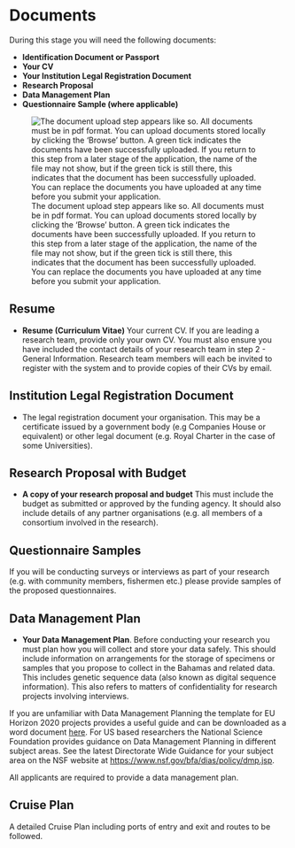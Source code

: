 # Documents

During this stage you will need the following documents:

- **Identification Document or Passport**
- **Your CV**
- **Your Institution Legal Registration Document**
- **Research Proposal**
- **Data Management Plan**
- **Questionnaire Sample (where applicable)**

![The document upload step appears like so. All documents must be in pdf format. You can upload documents stored locally by clicking the 'Browse' button. A green tick indicates the documents have been successfully uploaded. If you return to this step from a later stage of the application, the name of the file may not show, but if the green tick is still there, this indicates that the document has been successfully uploaded. You can replace the documents you have uploaded at any time before you submit your application.](images/documents.png)

## Resume

- __Resume (Curriculum Vitae)__ Your current CV. If you are leading a research team, provide only your own CV. You must also ensure you have included the contact details of your research team in step 2 - General Information. Research team members will each be invited to register with the system and to provide copies of their CVs by email.

## Institution Legal Registration Document 

- The legal registration document your organisation. This may be a certificate issued by a government body (e.g Companies House or equivalent) or other legal document (e.g. Royal Charter in the case of some Universities).

## Research Proposal with Budget

- __A copy of your research proposal and budget__ This must include the budget as submitted or approved by the funding agency. It should also include details of any partner organisations (e.g. all members of a consortium involved in the research).

## Questionnaire Samples

If you will be conducting surveys or interviews as part of your research (e.g. with community members, fishermen etc.) please provide samples of the proposed questionnaires. 

## Data Management Plan

- __Your Data Management Plan__. Before conducting your research you must plan how you will collect and store your data safely. This should include information on arrangements for the storage of specimens or samples that you propose to collect in the Bahamas and related data. This includes genetic sequence data (also known as digital sequence information). This also refers to matters of confidentiality for research projects involving interviews.

If you are unfamiliar with Data Management Planning the template for EU Horizon 2020 projects provides a useful guide and can be downloaded as a word document [here](https://ec.europa.eu/research/participants/data/ref/h2020/gm/reporting/h2020-tpl-oa-data-mgt-plan_en.docx). For US based researchers the National Science Foundation provides guidance on Data Management Planning in different subject areas. See the latest Directorate Wide Guidance for your subject area on the NSF website at [https://www.nsf.gov/bfa/dias/policy/dmp.jsp](https://www.nsf.gov/bfa/dias/policy/dmp.jsp).

All applicants are required to provide a data management plan. 

## Cruise Plan

A detailed Cruise Plan including ports of entry and exit and routes to be followed. 



